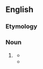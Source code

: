 ==English==

===Etymology===
{{suffix|en|aggrandise|ment}}

===Noun===
{{en-noun|~}}

# {{lb|en|British|rare}} {{alt form|en|aggrandizement}}
#* {{quote-book|en|year=1834|author={{w|Letitia Elizabeth Landon}}|title=Francesca Carrara|volume=1|page=174|text=Evelyn was but one of many. Reckless, loving pleasure and ease; with much of worldly wealth and '''aggrandisement''' to tempt him on the other side of the question; yet was he heart and soul devoted to the Stuarts...}}
#* {{quote-journal|en|March 11 2022|url=https://www.theguardian.com/football/2022/mar/11/chelsea-in-crisis-but-there-is-no-will-to-leave-club-on-their-knees-roman-abramovich|David Hytner|Chelsea are in crisis but there is no will to leave club on their knees|{{w|The Guardian}}
|passage=What is clear is that Chelsea will live a different reality without Abramovich and there is a strong chance that it will not be as exciting. In football terms, he was the ideal owner: no money constraints; an individual motivated purely by '''aggrandisement''', to succeed year after year.}}